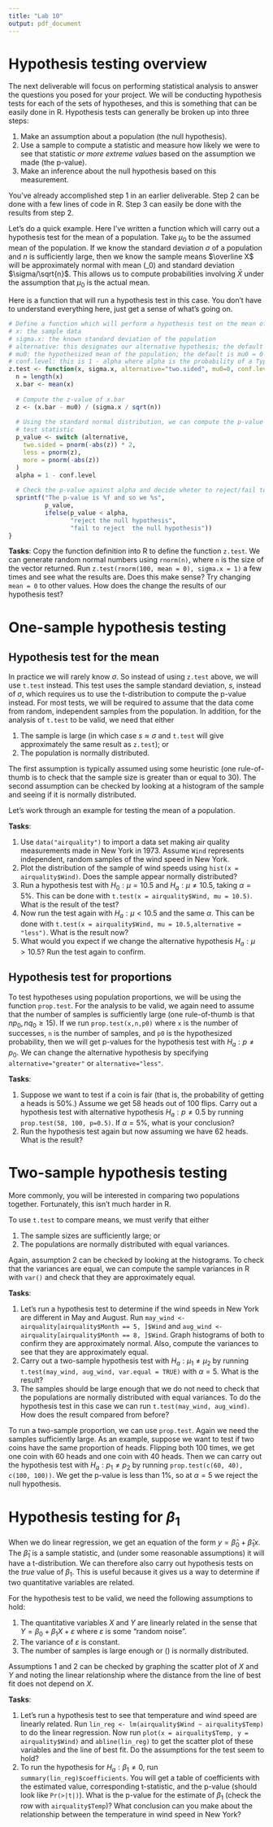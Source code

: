 ```yaml
---
title: "Lab 10"
output: pdf_document
---
```


# Hypothesis testing overview

The next deliverable will focus on performing statistical analysis to answer the 
questions you posed for your project. We will be conducting hypothesis tests for 
each of the sets of hypotheses, and this is something that can be easily done in
R. Hypothesis tests can generally be broken up into three steps:

1. Make an assumption about a population (the null hypothesis).
2. Use a sample to compute a statistic and measure how likely we were to see that statistic *or more extreme values* based on the assumption we made (the p-value).
3. Make an inference about the null hypothesis based on this measurement.

You've already accomplished step 1 in an earlier deliverable. Step 2 can be done
with a few lines of code in R. Step 3 can easily be done with the results from step
2.

Let's do a quick example. Here I've written a function which will carry out a 
hypothesis test for the mean of a population. Take $\mu_0$ to be the assumed mean
of the population. If we know the standard deviation $\sigma$ of a population 
and $n$ is sufficiently large, then we know the sample means $\overline X$ will 
be approximately normal with mean \(\mu_0\) and standard deviation $\sigma/\sqrt{n}$.
This allows us to compute probabilities involving $\bar X$ under the assumption 
that $\mu_0$ is the actual mean.


Here is a function that will run a hypothesis test in this case. You don't have
to understand everything here, just get a sense of what's going on.
```r
# Define a function which will perform a hypothesis test on the mean of a population
# x: the sample data
# sigma.x: the known standard deviation of the population
# alternative: this designates our alternative hypothesis; the default is mu=/=mu0
# mu0: the hypothesized mean of the population; the default is mu0 = 0
# conf.level: this is 1 - alpha where alpha is the probability of a Type I error
z.test <- function(x, sigma.x, alternative="two.sided", mu0=0, conf.level = 0.95) {
  n = length(x)
  x.bar <- mean(x)
  
  # Compute the z-value of x.bar
  z <- (x.bar - mu0) / (sigma.x / sqrt(n))
  
  # Using the standard normal distribution, we can compute the p-value of our
  # test statistic
  p_value <- switch (alternative,
    two.sided = pnorm(-abs(z)) * 2,
    less = pnorm(z),
    more = pnorm(-abs(z))
  )
  alpha = 1 - conf.level
  
  # Check the p-value against alpha and decide wheter to reject/fail to reject
  sprintf("The p-value is %f and so we %s", 
          p_value, 
          ifelse(p_value < alpha, 
                 "reject the null hypothesis", 
                 "fail to reject  the null hypothesis"))
}
```

**Tasks**: Copy the function definition into R to define the function `z.test`.
We can generate random normal numbers using `rnorm(n)`, where `n` is the size of
the vector returned. Run `z.test(rnorm(100, mean = 0), sigma.x = 1)` a few times and see what the results are. Does this make sense? Try changing `mean = 0` to other values. How does the change the
results of our hypothesis test?

# One-sample hypothesis testing

## Hypothesis test for the mean

In practice we will rarely know $\sigma$. So instead of using `z.test` above, we 
will use `t.test` instead. This test uses the sample standard deviation, $s$, 
instead of $\sigma$, which requires us to use the t-distribution to compute the 
p-value instead. For most tests, we will be required to assume that the data come 
from random, independent samples from the population. In addition, for the 
analysis of `t.test` to be valid, we need that either 

1. The sample is large (in which case $s\approx \sigma$ and `t.test` will give
approximately the same result as `z.test`); or
2. The population is normally distributed.

The first assumption is typically assumed using some heuristic (one rule-of-thumb 
is to check that the sample size is greater than or equal to $30$). The second assumption
can be checked by looking at a histogram of the sample and seeing if it is normally
distributed.

Let's work through an example for testing the mean of a population.

**Tasks**: 

1. Use `data("airquality")` to import a data set making air quality measurements 
made in New York in 1973. Assume `Wind` represents independent, random samples of
the wind speed in New York. 
2. Plot the distribution of the sample of wind speeds using 
`hist(x = airquality$Wind)`. Does the sample appear normally distributed? 
3. Run a hypothesis test with $H_0: \mu = 10.5$ and $H_a: \mu \neq 10.5$, taking
$\alpha = 5\%$. This can be done with `t.test(x = airquality$Wind, mu = 10.5)`. 
What is the result of the test?
4. Now run the test again with $H_a: \mu < 10.5$ and the same $\alpha$. This 
can be done with `t.test(x = airquality$Wind, mu = 10.5,alternative = "less")`. 
What is the result now?
5. What would you expect if we change the alternative hypothesis $H_a :\mu > 10.5$?
Run the test again to confirm.


## Hypothesis test for proportions

To test hypotheses using population proportions, we will be using the function 
`prop.test`. For the analysis to be valid, we again need to assume that the number
of samples is sufficiently large (one rule-of-thumb is that $np_0, nq_0 \geq 15$).
If we run `prop.test(x,n,p0)` where `x` is the number of successes, `n` is the number
of samples, and `p0` is the hypothesized probability, then we will get p-values
for the hypothesis test with $H_a : p\neq p_0$. We can change the alternative
hypothesis by specifying `alternative="greater"` or `alternative="less"`.

**Tasks**:

1. Suppose we want to test if a coin is fair (that is, the probability of getting
a heads is 50%.) Assume we get 58 heads out of 100 flips. Carry out a hypothesis 
test with alternative hypothesis $H_a : p\neq 0.5$ by running `prop.test(58, 100, p=0.5)`.
If $\alpha = 5\%$, what is your conclusion?
2. Run the hypothesis test again but now assuming we have 62 heads. What is the result?


# Two-sample hypothesis testing

More commonly, you will be interested in comparing two populations together. 
Fortunately, this isn't much harder in R.

To use `t.test` to compare means, we must verify that either

1. The sample sizes are sufficiently large; or 
2. The populations are normally distributed with equal variances.

Again, assumption 2 can be checked by looking at the histograms. To check that
the variances are equal, we can compute the sample variances in R with `var()` 
and check that they are approximately equal.

**Tasks**:

1. Let's run a hypothesis test to determine if the wind speeds in New York are different
in May and August. Run `may_wind <- airquality[airquality$Month == 5, ]$Wind` and 
`aug_wind <- airquality[airquality$Month == 8, ]$Wind`. Graph histograms of both to confirm
they are approximately normal. Also, compute the variances to see that they are 
approximately equal.
2. Carry out a two-sample hypothesis test with $H_a: \mu_1 \neq \mu_2$ by running
`t.test(may_wind, aug_wind, var.equal = TRUE)` with $\alpha = 5%$. What is the 
result?
3. The samples should be large enough that we do not need to check that the populations
are normally distributed with equal variances. To do the hypothesis test in this
case we can run `t.test(may_wind, aug_wind)`. How does the result compared from 
before?


To run a two-sample proportion, we can use `prop.test`. Again we need the samples
sufficiently large. As an example, suppose we want to test if two coins have the
same proportion of heads. Flipping both 100 times, we get one coin with 60 heads
and one coin with 40 heads. Then we can carry out the hypothesis test with 
$H_a: p_1\neq p_2$ by running `prop.test(c(60, 40), c(100, 100))`. We get the 
p-value is less than 1%, so at $\alpha = 5%$ we reject the null hypothesis.

# Hypothesis testing for $\beta_1$

When we do linear regression, we get an equation of the form $y = \hat\beta_0 + \hat\beta_1 x$.
The $\hat\beta_1$ is a sample statistic, and (under some reasonable assumptions)
it will have a t-distribution. We can therefore also carry out hypothesis tests
on the *true* value of $\beta_1$. This is useful because it gives us a way to determine
if two quantitative variables are related.

For the hypothesis test to be valid, we need the following assumptions to hold:

1. The quantitative variables $X$ and $Y$ are linearly related in the sense
that $Y = \beta_0 + \beta_1 X + \varepsilon$ where $\varepsilon$ is some "random
noise".
2. The variance of $\varepsilon$ is constant.
3. The number of samples is large enough or \(\varepsilon\) is normally distributed.

Assumptions 1 and 2 can be checked by graphing the scatter plot of $X$ and $Y$
and noting the linear relationship where the distance from the line of best fit 
does not depend on $X$.

**Tasks**:

1. Let's run a hypothesis test to see that temperature and wind speed are linearly
related. Run `lin_reg <- lm(airquality$Wind ~ airquality$Temp)` to do the linear
regression. Now run `plot(x = airquality$Temp, y = airquality$Wind)` and `abline(lin_reg)`
to get the scatter plot of these variables and the line of best fit. Do the assumptions
for the test seem to hold?
2. To run the hypothesis for $H_a :\beta_1 \neq 0$, run `summary(lin_reg)$coefficients`. You
will get a table of coefficients with the estimated value, corresponding t-statistic,
and the p-value (should look like `Pr(>|t|)`). What is the p-value for the estimate
of $\beta_1$ (check the row with `airquality$Temp`)? What conclusion can you make
about the relationship between the temperature in wind speed in New York?
